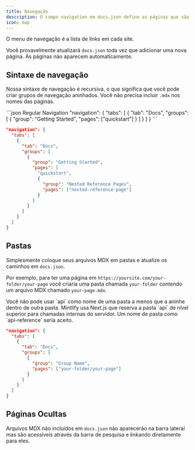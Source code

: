 ```yaml
---
title: Navegação
description: O campo navigation em docs.json define as páginas que vão no menu de navegação
icon: map
---
```


O menu de navegação é a lista de links em cada site.

Você provavelmente atualizará `docs.json` toda vez que adicionar uma nova página. As páginas não aparecem automaticamente.

## Sintaxe de navegação

Nossa sintaxe de navegação é recursiva, o que significa que você pode criar grupos de navegação aninhados. Você não precisa incluir `.mdx` nos nomes das páginas.

<CodeGroup>
  ```json Regular Navigation
  "navigation": {
    "tabs": [
      {
        "tab": "Docs",
        "groups": [
          {
            "group": "Getting Started",
            "pages": ["quickstart"]
          }
        ]
      }
    ]
  }
  ```

  ```json Nested Navigation
  "navigation": {
    "tabs": [
      {
        "tab": "Docs",
        "groups": [
          {
            "group": "Getting Started",
            "pages": [
              "quickstart",
              {
                "group": "Nested Reference Pages",
                "pages": ["nested-reference-page"]
              }
            ]
          }
        ]
      }
    ]
  }
  ```
</CodeGroup>

## Pastas

Simplesmente coloque seus arquivos MDX em pastas e atualize os caminhos em `docs.json`.

Por exemplo, para ter uma página em `https://yoursite.com/your-folder/your-page` você criaria uma pasta chamada `your-folder` contendo um arquivo MDX chamado `your-page.mdx`.

<Warning>
  Você não pode usar `api` como nome de uma pasta a menos que a aninhe dentro de outra pasta. Mintlify usa Next.js que reserva a pasta `api` de nível superior para chamadas internas do servidor. Um nome de pasta como `api-reference` seria aceito.
</Warning>

```json Navigation With Folder
"navigation": {
  "tabs": [
    {
      "tab": "Docs",
      "groups": [
        {
          "group": "Group Name",
          "pages": ["your-folder/your-page"]
        }
      ]
    }
  ]
}
```

## Páginas Ocultas

Arquivos MDX não incluídos em `docs.json` não aparecerão na barra lateral mas são acessíveis através da barra de pesquisa e linkando diretamente para eles.
